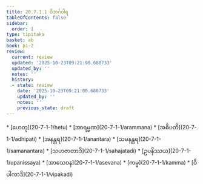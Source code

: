 ```yaml
---
title: 20.7.1.1 ဝိဘင်္ဂဝါရ
tableOfContents: false
sidebar:
  order: 1
type: tipitaka
basket: ab
book: p1-2
review:
  current: review
  updated: '2025-10-23T09:21:00.680733'
  updated_by: ''
  notes: ''
  history:
  - state: review
    date: '2025-10-23T09:21:00.680733'
    updated_by: ''
    notes: ''
    previous_state: draft
---
```



<ReviewStatus review={frontmatter.review} showDetails={true} />

<HypothesisAnnotation frontmatter={frontmatter} />

<DynamicBreadcrumb />



<TableOfContents book="p1-2" section="20.7.1.1">
* [ဟေတု](20-7-1-1/hetu)
* [အာရမ္မဏ](20-7-1-1/arammana)
* [အဓိပတိ](20-7-1-1/adhipati)
* [အနန္တရ](20-7-1-1/anantara)
* [သမနန္တရ](20-7-1-1/samanantara)
* [သဟဇာတာဒိ](20-7-1-1/sahajatadi)
* [ဥပနိဿယ](20-7-1-1/upanissaya)
* [အာသေဝန](20-7-1-1/asevana)
* [ကမ္မ](20-7-1-1/kamma)
* [ဝိပါကာဒိ](20-7-1-1/vipakadi)
</TableOfContents>